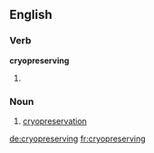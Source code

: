 ==English==

===Verb===
'''cryopreserving'''

# {{present participle of|cryopreserve}}

===Noun===
{{en-noun|-}}

# [[cryopreservation]]

[[de:cryopreserving]]
[[fr:cryopreserving]]